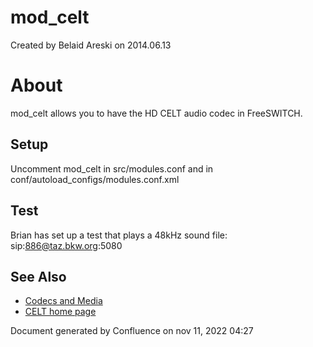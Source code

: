
# mod_celt 

 Created by  Belaid Areski on 2014.06.13

# About

mod\_celt allows you to have the HD CELT audio codec in FreeSWITCH.

## Setup

Uncomment mod\_celt in src/modules.conf and in conf/autoload\_configs/modules.conf.xml

## Test

Brian has set up a test that plays a 48kHz sound file: sip:886@taz.bkw.org:5080

## See Also

* [Codecs and Media](../Codecs-and-Media/index.mdx#about)
* [CELT home page](http://www.celt-codec.org/)

Document generated by Confluence on nov 11, 2022 04:27
